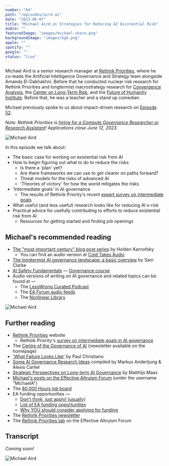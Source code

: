 ```yaml
---
number: "64"
path: "/episodes/aird-ai"
date: "2023-06-07"
title: "Michael Aird on Strategies for Reducing AI Existential Risk"
audio: ""
featuredImage: "images/michael-share.png"
backgroundImage: "images/bg4.png"
apple: ""
spotify: ""
google: ""
status: "live"
---
```


Michael Aird is a senior research manager at [Rethink Priorities](https://www.rethinkpriorities.org/), where he co-leads the Artificial Intelligence Governance and Strategy team alongside Amanda El-Dakhakhni. Before that he conducted nuclear risk research for Rethink Priorities and longtermist macrostrategy research for [Convergence Analysis](https://www.convergenceanalysis.org/), the [Center on Long-Term Risk](https://longtermrisk.org/), and the [Future of Humanity Institute](https://www.fhi.ox.ac.uk/). Before that, he was a teacher and a stand up comedian.

Michael previously spoke to us about impact-driven research on [Episode 52](https://hearthisidea.com/episodes/aird).

*Note: Rethink Priorities is [hiring for a Compute Governance Researcher or Research Assistant](https://careers.rethinkpriorities.org/en/postings/f553d816-53ef-40e6-84bb-257d550ec52b)! Applications close June 12, 2023.*

<div class="episode-image_variable episode-image_smaller">

![Michael Aird](images/michael.png)

</div>

In this episode we talk about:

* The basic case for working on existential risk from AI
* How to begin figuring out what to do to reduce the risks
  * Is there a 'plan' yet?
  * Are there frameworks we can use to get clearer on paths forward?
  * Threat models for the risks of advanced AI
  * 'Theories of victory' for how the world mitigates the risks
* 'Intermediate goals' in AI governance
  * The results of Rethink Priority's recent [expert survey on intermediate goals](https://forum.effectivealtruism.org/posts/g4fXhiJyj6tdBhuBK/survey-on-intermediate-goals-in-ai-governance)
* What useful (and less useful) research looks like for reducing AI x-risk
* Practical advice for usefully contributing to efforts to reduce existential risk from AI
  * Resources for getting started and finding job openings


## Michael's recommended reading

* [The "most important century" blog post series](https://www.cold-takes.com/most-important-century/) by Holden Karnofsky
  * You can find an audio version at [Cold Takes Audio](https://podcasts.apple.com/us/podcast/cold-takes-audio/id1580097837)
* [The longtermist AI governance landscape: a basic overview](https://forum.effectivealtruism.org/posts/ydpo7LcJWhrr2GJrx/the-longtermist-ai-governance-landscape-a-basic-overview) by Sam Clarke
* [AI Safety Fundamentals](https://aisafetyfundamentals.com/) — [Governance course](https://aisafetyfundamentals.com/ai-governance-curriculum)
* Audio versions of writing on AI governance and related topics can be found at —
  * The [LessWrong Curated Podcast](https://www.lesswrong.com/posts/kDjKF2yFhFEWe4hgC/announcing-the-lesswrong-curated-podcast)
  * The [EA Forum audio feeds](https://forum.effectivealtruism.org/posts/K5Snxo5EhgmwJJjR2/announcing-ea-forum-podcast-audio-narrations-of-ea-forum)
  * The [Nonlinear Library](https://forum.effectivealtruism.org/posts/JTZTBienqWEAjGDRv/listen-to-more-ea-content-with-the-nonlinear-library)

![Michael Aird](images/bg3.png)

## Further reading

* [Rethink Priorities](https://rethinkpriorities.org/) website
  * Rethink Priority's [survey on intermediate goals in AI governance](https://forum.effectivealtruism.org/posts/g4fXhiJyj6tdBhuBK/survey-on-intermediate-goals-in-ai-governance)
* The [Centre of the Governance of AI](https://www.governance.ai/) (newsletter available on the homepage)
* ['What Failure Looks Like'](https://www.lesswrong.com/posts/HBxe6wdjxK239zajf/what-failure-looks-like) by Paul Christiano
* [Some AI Governance Research Ideas](https://docs.google.com/document/d/13LJhP3ksrcEBKxYFG5GkJaC2UoxHKUYAHCRdRlpePEc/edit#) compiled by Markus Anderljung & Alexis Carlier
* [Strategic Perspectives on Long-term AI Governance](https://forum.effectivealtruism.org/s/xTkejiJHFsidZ9hMo) by Matthijs Maas 
* [Michael's posts on the Effective Altruism Forum](https://forum.effectivealtruism.org/users/michaela) (under the username "MichaelA")
* The [80,000 Hours job board](https://jobs.80000hours.org/)
* EA funding opportunities —
  * [Don’t think, just apply! (usually)](https://forum.effectivealtruism.org/posts/Fahv9knHhPi6pWPEB/don-t-think-just-apply-usually)
  * [List of EA funding opportunities](https://forum.effectivealtruism.org/posts/DqwxrdyQxcMQ8P2rD/list-of-ea-funding-opportunities)
  * [Why YOU should consider applying for funding](https://docs.google.com/presentation/d/1awjq4A-262EzV8BY5IXxnDcaB5oBZCIf7rF4QUXV0T0/edit#slide=id.p)
* The [Rethink Priorities newsletter](https://rethinkpriorities.org/newsletter)
* The [Rethink Priorities tab](https://forum.effectivealtruism.org/topics/rethink-priorities) on the Effective Altruism Forum

## Transcript

*Coming soon!*

![Michael Aird](images/bg2.png)
